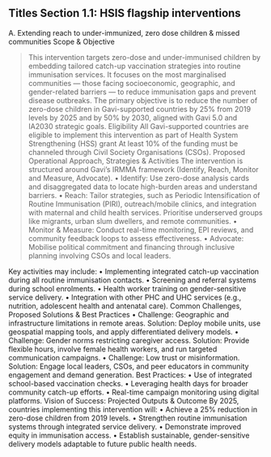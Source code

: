 ## Titles Section 1.1: HSIS flagship interventions
A.	Extending reach to under-immunized, zero dose children & missed communities
Scope & Objective 
>This intervention targets zero-dose and under-immunised children by embedding tailored catch-up vaccination strategies into routine immunisation services. It focuses on the most marginalised communities — those facing socioeconomic, geographic, and gender-related barriers — to reduce immunisation gaps and prevent disease outbreaks. The primary objective is to reduce the number of zero-dose children in Gavi-supported countries by 25% from 2019 levels by 2025 and by 50% by 2030, aligned with Gavi 5.0 and IA2030 strategic goals.
Eligibility
All Gavi-supported countries are eligible to implement this intervention as part of Health System Strengthening (HSS) grant At least 10% of the funding must be channeled through Civil Society Organisations (CSOs).
Proposed Operational Approach, Strategies & Activities
The intervention is structured around Gavi’s IRMMA framework (Identify, Reach, Monitor and Measure, Advocate).
•	Identify: Use zero-dose analysis cards and disaggregated data to locate high-burden areas and understand barriers.
•	Reach: Tailor strategies, such as Periodic Intensification of Routine Immunisation (PIRI), outreach/mobile clinics, and integration with maternal and child health services. Prioritise underserved groups like migrants, urban slum dwellers, and remote communities.
•	Monitor & Measure: Conduct real-time monitoring, EPI reviews, and community feedback loops to assess effectiveness.
•	Advocate: Mobilise political commitment and financing through inclusive planning involving CSOs and local leaders.

Key activities may include:
•	Implementing integrated catch-up vaccination during all routine immunisation contacts.
•	Screening and referral systems during school enrolments.
•	Health worker training on gender-sensitive service delivery.
•	Integration with other PHC and UHC services (e.g., nutrition, adolescent health and antenatal care).
Common Challenges, Proposed Solutions & Best Practices
•	Challenge: Geographic and infrastructure limitations in remote areas.
Solution: Deploy mobile units, use geospatial mapping tools, and apply differentiated delivery models.
•	Challenge: Gender norms restricting caregiver access.
Solution: Provide flexible hours, involve female health workers, and run targeted communication campaigns.
•	Challenge: Low trust or misinformation.
Solution: Engage local leaders, CSOs, and peer educators in community engagement and demand generation.
Best Practices:
•	Use of integrated school-based vaccination checks.
•	Leveraging health days for broader community catch-up efforts.
•	Real-time campaign monitoring using digital platforms.
Vision of Success: Projected Outputs & Outcome
By 2025, countries implementing this intervention will:
•	Achieve a 25% reduction in zero-dose children from 2019 levels.
•	Strengthen routine immunisation systems through integrated service delivery.
•	Demonstrate improved equity in immunisation access.
•	Establish sustainable, gender-sensitive delivery models adaptable to future public health needs.

